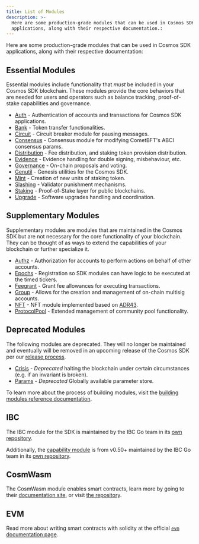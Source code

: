 ```yaml
---
title: List of Modules
description: >-
  Here are some production-grade modules that can be used in Cosmos SDK
  applications, along with their respective documentation.:
---
```


Here are some production-grade modules that can be used in Cosmos SDK applications, along with their respective documentation:

## Essential Modules

Essential modules include functionality that *must* be included in your Cosmos SDK blockchain.
These modules provide the core behaviors that are needed for users and operators such as balance tracking,
proof-of-stake capabilities and governance.

* [Auth](/sdk/v0.53/build/modules/auth/auth) - Authentication of accounts and transactions for Cosmos SDK applications.
* [Bank](/sdk/v0.53/build/modules/bank/README) - Token transfer functionalities.
* [Circuit](/sdk/v0.53/build/modules/circuit/README) - Circuit breaker module for pausing messages.
* [Consensus](/sdk/v0.53/build/modules/consensus/README) - Consensus module for modifying CometBFT's ABCI consensus params.
* [Distribution](/sdk/v0.53/build/modules/distribution/README) - Fee distribution, and staking token provision distribution.
* [Evidence](/sdk/v0.53/build/modules/evidence/README) - Evidence handling for double signing, misbehaviour, etc.
* [Governance](/sdk/v0.53/build/modules/gov/README) - On-chain proposals and voting.
* [Genutil](/sdk/v0.53/build/modules/genutil/README) - Genesis utilities for the Cosmos SDK.
* [Mint](/sdk/v0.53/build/modules/mint/README) - Creation of new units of staking token.
* [Slashing](/sdk/v0.53/build/modules/slashing/README) - Validator punishment mechanisms.
* [Staking](/sdk/v0.53/build/modules/staking/README) - Proof-of-Stake layer for public blockchains.
* [Upgrade](/sdk/v0.53/build/modules/upgrade/README) - Software upgrades handling and coordination.

## Supplementary Modules

Supplementary modules are modules that are maintained in the Cosmos SDK but are not necessary for
the core functionality of your blockchain.  They can be thought of as ways to extend the
capabilities of your blockchain or further specialize it.

* [Authz](/sdk/v0.53/build/modules/authz/README) - Authorization for accounts to perform actions on behalf of other accounts.
* [Epochs](/sdk/v0.53/build/modules/epochs/README) - Registration so SDK modules can have logic to be executed at the timed tickers.
* [Feegrant](/sdk/v0.53/build/modules/feegrant/README) - Grant fee allowances for executing transactions.
* [Group](/sdk/v0.53/build/modules/group/README) - Allows for the creation and management of on-chain multisig accounts.
* [NFT](/sdk/v0.53/build/modules/nft/README) - NFT module implemented based on [ADR43](https://docs.cosmos.network/main/architecture/adr-043-nft-module.html).
* [ProtocolPool](/sdk/v0.53/build/modules/protocolpool/README) - Extended management of community pool functionality.

## Deprecated Modules

The following modules are deprecated.  They will no longer be maintained and eventually will be removed
in an upcoming release of the Cosmos SDK per our [release process](https://github.com/cosmos/cosmos-sdk/blob/main/RELEASE_PROCESS.md).

* [Crisis](/sdk/v0.53/build/modules/crisis/README) - *Deprecated* halting the blockchain under certain circumstances (e.g. if an invariant is broken).
* [Params](/sdk/v0.53/build/modules/params/README) - *Deprecated* Globally available parameter store.

To learn more about the process of building modules, visit the [building modules reference documentation](https://docs.cosmos.network/main/building-modules/intro).

## IBC

The IBC module for the SDK is maintained by the IBC Go team in its [own repository](https://github.com/cosmos/ibc-go).

Additionally, the [capability module](https://github.com/cosmos/ibc-go/tree/fdd664698d79864f1e00e147f9879e58497b5ef1/modules/capability) is from v0.50+ maintained by the IBC Go team in its [own repository](https://github.com/cosmos/ibc-go/tree/fdd664698d79864f1e00e147f9879e58497b5ef1/modules/capability).

## CosmWasm

The CosmWasm module enables smart contracts, learn more by going to their [documentation site](https://book.cosmwasm.com/), or visit [the repository](https://github.com/CosmWasm/cosmwasm).

## EVM

Read more about writing smart contracts with solidity at the official [`evm` documentation page](https://evm.cosmos.network/).